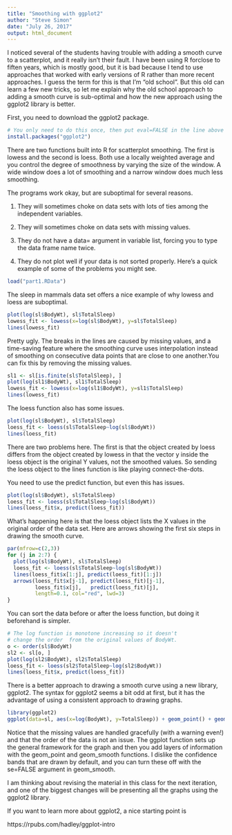 ```yaml
---
title: "Smoothing with ggplot2"
author: "Steve Simon"
date: "July 26, 2017"
output: html_document
---
```


I noticed several of the students having trouble with adding a smooth curve to a scatterplot, and it really isn't their fault. I have been using R forclose to fiften years, which is mostly good, but it is bad because I tend to use approaches that worked with early versions of R rather than more recent approaches. I guess the term for this is that I'm "old school". But this old can learn a few new tricks, so let me explain why the old school approach to adding a smooth curve is sub-optimal and how the new approach using the ggplot2 library is better.

First, you need to download the ggplot2 package.

```r
# You only need to do this once, then put eval=FALSE in the line above from that point onward.
install.packages("ggplot2")
```

There are two functions built into R for scatterplot smoothing. The first is lowess and the second is loess. Both use a locally weighted average and you control the degree of smoothness by varying the size of the window. A wide window does a lot of smoothing and a narrow window does much less smoothing.

The programs work okay, but are suboptimal for several reasons.

1. They will sometimes choke on data sets with lots of ties among the independent variables.

2. They will sometimes choke on data sets with missing values.

3. They do not have a data= argument in variable list, forcing you to type the data frame name twice.

4. They do not plot well if your data is not sorted properly. Here's a quick example of some of the problems you might see.

```r
load("part1.RData")
```

The sleep in mammals data set offers a nice example of why lowess and loess are suboptimal.

```r
plot(log(sl$BodyWt), sl$TotalSleep)
lowess_fit <- lowess(x=log(sl$BodyWt), y=sl$TotalSleep)
lines(lowess_fit)
```

Pretty ugly. The breaks in the lines are caused by missing values, and a time-saving feature where the smoothing curve uses interpolation instead of smoothing on consecutive data points that are close to one another.You can fix this by removing the missing values.

```r
sl1 <- sl[is.finite(sl$TotalSleep), ]
plot(log(sl1$BodyWt), sl1$TotalSleep)
lowess_fit <- lowess(x=log(sl1$BodyWt), y=sl1$TotalSleep)
lines(lowess_fit)
```

The loess function also has some issues.

```r
plot(log(sl$BodyWt), sl$TotalSleep)
loess_fit <- loess(sl$TotalSleep~log(sl$BodyWt))
lines(loess_fit)
```

There are two problems here. The first is that the object created by loess differs from the object created by lowess in that the vector y inside the loess object is the original Y values, not the smoothed values. So sending the loess object to the lines function is like playing connect-the-dots.

You need to use the predict function, but even this has issues.

```r
plot(log(sl$BodyWt), sl$TotalSleep)
loess_fit <- loess(sl$TotalSleep~log(sl$BodyWt))
lines(loess_fit$x, predict(loess_fit))
```

What's happening here is that the loess object lists the X values in the original order of the data set. Here are arrows showing the first six steps in drawing the smooth curve.

```r
par(mfrow=c(2,3))
for (j in 2:7) {
  plot(log(sl$BodyWt), sl$TotalSleep)
  loess_fit <- loess(sl$TotalSleep~log(sl$BodyWt))
  lines(loess_fit$x[1:j], predict(loess_fit)[1:j])
  arrows(loess_fit$x[j-1], predict(loess_fit)[j-1], 
         loess_fit$x[j],   predict(loess_fit)[j], 
         length=0.1, col="red", lwd=3)
}
```

You can sort the data before or after the loess function, but doing it beforehand is simpler.

```r
# The log function is monotone increasing so it doesn't
# change the order  from the original values of BodyWt.
o <- order(sl$BodyWt)
sl2 <- sl[o, ]
plot(log(sl2$BodyWt), sl2$TotalSleep)
loess_fit <- loess(sl2$TotalSleep~log(sl2$BodyWt))
lines(loess_fit$x, predict(loess_fit))
```

There is a better approach to drawing a smooth curve using a new library, ggplot2. The syntax for ggplot2 seems a bit odd at first, but it has the advantage of using a consistent approach to drawing graphs.

```r
library(ggplot2)
ggplot(data=sl, aes(x=log(BodyWt), y=TotalSleep)) + geom_point() + geom_smooth()
```

Notice that the missing values are handled gracefully (with a warning even!) and that the order of the data is not an issue. The ggplot function sets up the general framework for the graph and then you add layers of information with the geom_point and geom_smooth functions. I dislike the confidence bands that are drawn by default, and you can turn these off with the se=FALSE argument in geom_smooth.

I am thinking about revising the material in this class for the next iteration, and one of the biggest changes will be presenting all the graphs using the ggplot2 library.

If you want to learn more about ggplot2, a nice starting point is

https://rpubs.com/hadley/ggplot-intro

